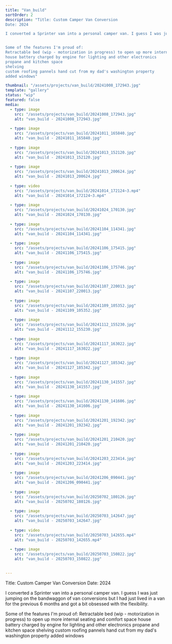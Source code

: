 ```yaml
---
title: "Van_build"
sortOrder: 2
description: "Title: Custom Camper Van Conversion
Date: 2024

I converted a Sprinter van into a personal camper van. I guess I was just jumping on the bandwaggon of van conversions but I had just lived in a van for the previous 6 months and got a bit obsessed with the flexibility.


Some of the features I'm proud of:
Retractable bed (wip - motorization in progress) to open up more internal seating and comfort space
house battery charged by engine for lighting and other electronics
propane and kitchen space
shelving
custom roofing pannels hand cut from my dad's washington property
added windows"

thumbnail: "/assets/projects/van_build/20241008_172943.jpg"
template: "gallery"
status: "wip"
featured: false
media:
  - type: image
    src: "/assets/projects/van_build/20241008_172943.jpg"
    alt: "van_build - 20241008_172943.jpg"
    
  - type: image
    src: "/assets/projects/van_build/20241011_165840.jpg"
    alt: "van_build - 20241011_165840.jpg"
    
  - type: image
    src: "/assets/projects/van_build/20241013_152120.jpg"
    alt: "van_build - 20241013_152120.jpg"
    
  - type: image
    src: "/assets/projects/van_build/20241013_200624.jpg"
    alt: "van_build - 20241013_200624.jpg"
    
  - type: video
    src: "/assets/projects/van_build/20241014_172124~3.mp4"
    alt: "van_build - 20241014_172124~3.mp4"
    
  - type: image
    src: "/assets/projects/van_build/20241024_170130.jpg"
    alt: "van_build - 20241024_170130.jpg"
    
  - type: image
    src: "/assets/projects/van_build/20241104_114341.jpg"
    alt: "van_build - 20241104_114341.jpg"
    
  - type: image
    src: "/assets/projects/van_build/20241106_175415.jpg"
    alt: "van_build - 20241106_175415.jpg"
    
  - type: image
    src: "/assets/projects/van_build/20241106_175746.jpg"
    alt: "van_build - 20241106_175746.jpg"
    
  - type: image
    src: "/assets/projects/van_build/20241107_220013.jpg"
    alt: "van_build - 20241107_220013.jpg"
    
  - type: image
    src: "/assets/projects/van_build/20241109_105352.jpg"
    alt: "van_build - 20241109_105352.jpg"
    
  - type: image
    src: "/assets/projects/van_build/20241112_155230.jpg"
    alt: "van_build - 20241112_155230.jpg"
    
  - type: image
    src: "/assets/projects/van_build/20241117_163022.jpg"
    alt: "van_build - 20241117_163022.jpg"
    
  - type: image
    src: "/assets/projects/van_build/20241127_185342.jpg"
    alt: "van_build - 20241127_185342.jpg"
    
  - type: image
    src: "/assets/projects/van_build/20241130_141557.jpg"
    alt: "van_build - 20241130_141557.jpg"
    
  - type: image
    src: "/assets/projects/van_build/20241130_141606.jpg"
    alt: "van_build - 20241130_141606.jpg"
    
  - type: image
    src: "/assets/projects/van_build/20241201_192342.jpg"
    alt: "van_build - 20241201_192342.jpg"
    
  - type: image
    src: "/assets/projects/van_build/20241201_210420.jpg"
    alt: "van_build - 20241201_210420.jpg"
    
  - type: image
    src: "/assets/projects/van_build/20241203_223414.jpg"
    alt: "van_build - 20241203_223414.jpg"
    
  - type: image
    src: "/assets/projects/van_build/20241206_090441.jpg"
    alt: "van_build - 20241206_090441.jpg"
    
  - type: image
    src: "/assets/projects/van_build/20250702_180126.jpg"
    alt: "van_build - 20250702_180126.jpg"
    
  - type: image
    src: "/assets/projects/van_build/20250703_142647.jpg"
    alt: "van_build - 20250703_142647.jpg"
    
  - type: video
    src: "/assets/projects/van_build/20250703_142655.mp4"
    alt: "van_build - 20250703_142655.mp4"
    
  - type: image
    src: "/assets/projects/van_build/20250703_150822.jpg"
    alt: "van_build - 20250703_150822.jpg"
    

---
```


Title: Custom Camper Van Conversion
Date: 2024

I converted a Sprinter van into a personal camper van. I guess I was just jumping on the bandwaggon of van conversions but I had just lived in a van for the previous 6 months and got a bit obsessed with the flexibility.


Some of the features I'm proud of:
Retractable bed (wip - motorization in progress) to open up more internal seating and comfort space
house battery charged by engine for lighting and other electronics
propane and kitchen space
shelving
custom roofing pannels hand cut from my dad's washington property
added windows
